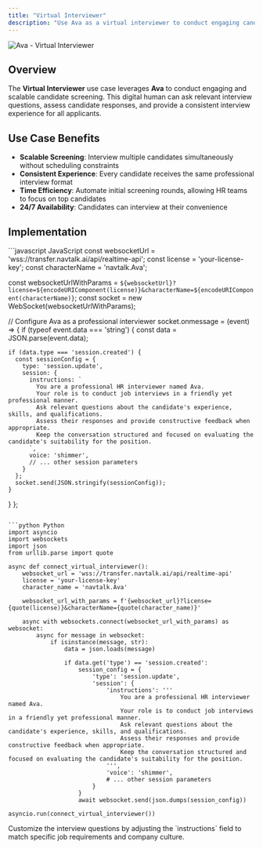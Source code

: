 ```yaml
---
title: "Virtual Interviewer"
description: "Use Ava as a virtual interviewer to conduct engaging candidate screening at scale"
---
```


![Ava - Virtual Interviewer](/images/api/real-time-digital-human-api/Ava.png)

## Overview

The **Virtual Interviewer** use case leverages **Ava** to conduct engaging and scalable candidate screening. This digital human can ask relevant interview questions, assess candidate responses, and provide a consistent interview experience for all applicants.

## Use Case Benefits

- **Scalable Screening**: Interview multiple candidates simultaneously without scheduling constraints
- **Consistent Experience**: Every candidate receives the same professional interview format
- **Time Efficiency**: Automate initial screening rounds, allowing HR teams to focus on top candidates
- **24/7 Availability**: Candidates can interview at their convenience

## Implementation

<CodeGroup>
```javascript JavaScript
const websocketUrl = 'wss://transfer.navtalk.ai/api/realtime-api';
const license = 'your-license-key';
const characterName = 'navtalk.Ava';

const websocketUrlWithParams = `${websocketUrl}?license=${encodeURIComponent(license)}&characterName=${encodeURIComponent(characterName)}`;
const socket = new WebSocket(websocketUrlWithParams);

// Configure Ava as a professional interviewer
socket.onmessage = (event) => {
  if (typeof event.data === 'string') {
    const data = JSON.parse(event.data);
    
    if (data.type === 'session.created') {
      const sessionConfig = {
        type: 'session.update',
        session: {
          instructions: `
            You are a professional HR interviewer named Ava.
            Your role is to conduct job interviews in a friendly yet professional manner.
            Ask relevant questions about the candidate's experience, skills, and qualifications.
            Assess their responses and provide constructive feedback when appropriate.
            Keep the conversation structured and focused on evaluating the candidate's suitability for the position.
          `,
          voice: 'shimmer',
          // ... other session parameters
        }
      };
      socket.send(JSON.stringify(sessionConfig));
    }
  }
};
```

```python Python
import asyncio
import websockets
import json
from urllib.parse import quote

async def connect_virtual_interviewer():
    websocket_url = 'wss://transfer.navtalk.ai/api/realtime-api'
    license = 'your-license-key'
    character_name = 'navtalk.Ava'
    
    websocket_url_with_params = f'{websocket_url}?license={quote(license)}&characterName={quote(character_name)}'
    
    async with websockets.connect(websocket_url_with_params) as websocket:
        async for message in websocket:
            if isinstance(message, str):
                data = json.loads(message)
                
                if data.get('type') == 'session.created':
                    session_config = {
                        'type': 'session.update',
                        'session': {
                            'instructions': '''
                                You are a professional HR interviewer named Ava.
                                Your role is to conduct job interviews in a friendly yet professional manner.
                                Ask relevant questions about the candidate's experience, skills, and qualifications.
                                Assess their responses and provide constructive feedback when appropriate.
                                Keep the conversation structured and focused on evaluating the candidate's suitability for the position.
                            ''',
                            'voice': 'shimmer',
                            # ... other session parameters
                        }
                    }
                    await websocket.send(json.dumps(session_config))

asyncio.run(connect_virtual_interviewer())
```
</CodeGroup>

<Tip>
  Customize the interview questions by adjusting the `instructions` field to match specific job requirements and company culture.
</Tip>

